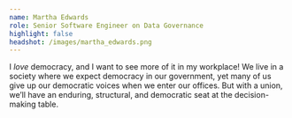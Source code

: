 ```yaml
---
name: Martha Edwards
role: Senior Software Engineer on Data Governance
highlight: false
headshot: /images/martha_edwards.png
---
```

I *love* democracy, and I want to see more of it in my workplace! We live in a society where we expect democracy in our government, yet many of us give up our democratic voices when we enter our offices. But with a union, we’ll have an enduring, structural, and democratic seat at the decision-making table.
